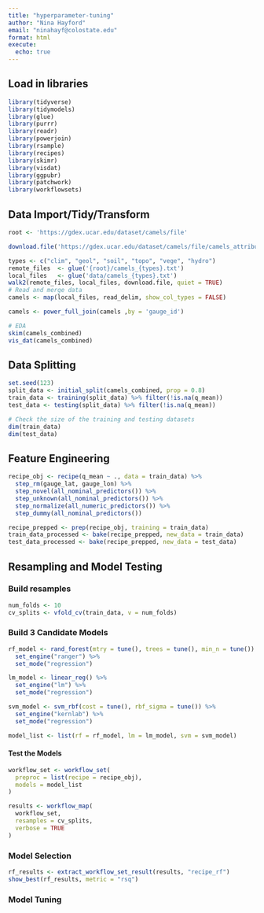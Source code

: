 ```yaml
---
title: "hyperparameter-tuning"
author: "Nina Hayford"
email: "ninahayf@colostate.edu"
format: html
execute: 
  echo: true
---
```

## Load in libraries 
```r
library(tidyverse)
library(tidymodels)
library(glue)
library(purrr)
library(readr)
library(powerjoin)
library(rsample)
library(recipes)
library(skimr)
library(visdat)
library(ggpubr)
library(patchwork)
library(workflowsets)
```

## Data Import/Tidy/Transform
```r
root <- 'https://gdex.ucar.edu/dataset/camels/file'

download.file('https://gdex.ucar.edu/dataset/camels/file/camels_attributes_v2.0.pdf', 'data/camels_attributes_v2.0.pdf')
```

```r
types <- c("clim", "geol", "soil", "topo", "vege", "hydro")
remote_files  <- glue('{root}/camels_{types}.txt')
local_files   <- glue('data/camels_{types}.txt')
walk2(remote_files, local_files, download.file, quiet = TRUE)
# Read and merge data
camels <- map(local_files, read_delim, show_col_types = FALSE) 

camels <- power_full_join(camels ,by = 'gauge_id')

# EDA
skim(camels_combined)
vis_dat(camels_combined)
```

## Data Splitting 
```r
set.seed(123)
split_data <- initial_split(camels_combined, prop = 0.8)
train_data <- training(split_data) %>% filter(!is.na(q_mean))
test_data <- testing(split_data) %>% filter(!is.na(q_mean))

# Check the size of the training and testing datasets
dim(train_data)
dim(test_data)
```

## Feature Engineering 
```r
recipe_obj <- recipe(q_mean ~ ., data = train_data) %>%
  step_rm(gauge_lat, gauge_lon) %>%
  step_novel(all_nominal_predictors()) %>%
  step_unknown(all_nominal_predictors()) %>%
  step_normalize(all_numeric_predictors()) %>%
  step_dummy(all_nominal_predictors())

recipe_prepped <- prep(recipe_obj, training = train_data)
train_data_processed <- bake(recipe_prepped, new_data = train_data)
test_data_processed <- bake(recipe_prepped, new_data = test_data)
```

## Resampling and Model Testing
### Build resamples 
```r
num_folds <- 10
cv_splits <- vfold_cv(train_data, v = num_folds)
```
### Build 3 Candidate Models
```r
rf_model <- rand_forest(mtry = tune(), trees = tune(), min_n = tune()) %>%
  set_engine("ranger") %>%
  set_mode("regression")

lm_model <- linear_reg() %>%
  set_engine("lm") %>%
  set_mode("regression")

svm_model <- svm_rbf(cost = tune(), rbf_sigma = tune()) %>%
  set_engine("kernlab") %>%
  set_mode("regression")

model_list <- list(rf = rf_model, lm = lm_model, svm = svm_model)
```

#### Test the Models 
```r
workflow_set <- workflow_set(
  preproc = list(recipe = recipe_obj), 
  models = model_list
)

results <- workflow_map(
  workflow_set, 
  resamples = cv_splits, 
  verbose = TRUE
)
```


### Model Selection
```r
rf_results <- extract_workflow_set_result(results, "recipe_rf")
show_best(rf_results, metric = "rsq")
```

### Model Tuning 
```r

```





